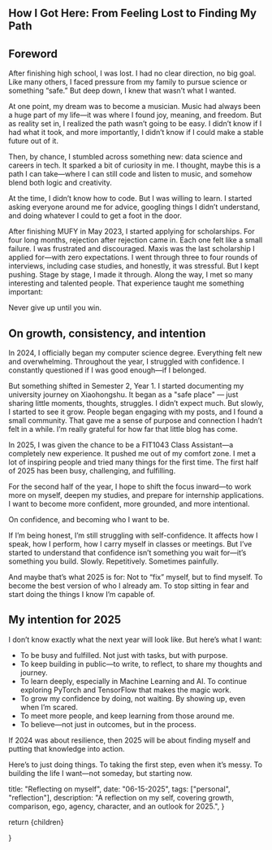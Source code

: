 
## How I Got Here: From Feeling Lost to Finding My Path

## Foreword


After finishing high school, I was lost. I had no clear direction, no big goal. Like many others, I faced pressure from my family to pursue science or something “safe.” But deep down, I knew that wasn’t what I wanted.

At one point, my dream was to become a musician. Music had always been a huge part of my life—it was where I found joy, meaning, and freedom. But as reality set in, I realized the path wasn’t going to be easy. I didn’t know if I had what it took, and more importantly, I didn’t know if I could make a stable future out of it.

Then, by chance, I stumbled across something new: data science and careers in tech. It sparked a bit of curiosity in me. I thought, maybe this is a path I can take—where I can still code and listen to music, and somehow blend both logic and creativity.

At the time, I didn’t know how to code. But I was willing to learn. I started asking everyone around me for advice, googling things I didn’t understand, and doing whatever I could to get a foot in the door.

After finishing MUFY in May 2023, I started applying for scholarships. For four long months, rejection after rejection came in. Each one felt like a small failure. I was frustrated and discouraged. Maxis was the last scholarship I applied for—with zero expectations. I went through three to four rounds of interviews, including case studies, and honestly, it was stressful. But I kept pushing. Stage by stage, I made it through. Along the way, I met so many interesting and talented people. That experience taught me something important:

Never give up until you win. 

## On growth, consistency, and intention

In 2024, I officially began my computer science degree. Everything felt new and overwhelming. Throughout the year, I struggled with confidence. I constantly questioned if I was good enough—if I belonged.

But something shifted in Semester 2, Year 1. I started documenting my university journey on Xiaohongshu. It began as a "safe place" — just sharing little moments, thoughts, struggles. I didn’t expect much. But slowly, I started to see it grow. People began engaging with my posts, and I found a small community. That gave me a sense of purpose and connection I hadn’t felt in a while. I’m really grateful for how far that little blog has come.

In 2025, I was given the chance to be a FIT1043 Class Assistant—a completely new experience. It pushed me out of my comfort zone. I met a lot of inspiring people and tried many things for the first time. The first half of 2025 has been busy, challenging, and fulfilling.

For the second half of the year, I hope to shift the focus inward—to work more on myself, deepen my studies, and prepare for internship applications. I want to become more confident, more grounded, and more intentional.

On confidence, and becoming who I want to be.

If I’m being honest, I’m still struggling with self-confidence. It affects how I speak, how I perform, how I carry myself in classes or meetings. But I’ve started to understand that confidence isn’t something you wait for—it’s something you build. Slowly. Repetitively. Sometimes painfully.

And maybe that’s what 2025 is for:
Not to “fix” myself, but to find myself.
To become the best version of who I already am.
To stop sitting in fear and start doing the things I know I’m capable of.

## My intention for 2025

I don’t know exactly what the next year will look like. But here’s what I want:

- To be busy and fulfilled. Not just with tasks, but with purpose.
- To keep building in public—to write, to reflect, to share my thoughts and journey.
- To learn deeply, especially in Machine Learning and AI. To continue exploring PyTorch and TensorFlow that makes the magic work.
- To grow my confidence by doing, not waiting. By showing up, even when I’m scared.
- To meet more people, and keep learning from those around me.
- To believe—not just in outcomes, but in the process.

If 2024 was about resilience, then 2025 will be about finding myself and putting that knowledge into action.

Here’s to just doing things. To taking the first step, even when it’s messy. To building the life I want—not someday, but starting now.

  title: "Reflecting on myself",
  date: "06-15-2025",
  tags: ["personal", "reflection"],
  description: "A reflection on my self, covering growth, comparison, ego, agency, character, and an outlook for 2025.",
}

  return <MdxLayout>{children}</MdxLayout>

}
